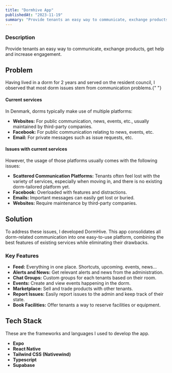 ```yaml
---
title: "Dormhive App"
publishedAt: "2023-11-19"
summary: "Provide tenants an easy way to communicate, exchange products, get help and increase engagement."
---
```


<h3>Description</h3>

Provide tenants an easy way to communicate, exchange products, get help and increase
engagement.

<ScreenShots id="dormhive-app" />

<h2>Problem</h2>
Having lived in a dorm for 2 years and served on the resident council, I observed
that most dorm issues stem from communication problems.{" "}

<h4>Current services</h4>
In Denmark, dorms typically make use of multiple platforms:

- **Websites:** For public communication, news, events, etc., usually maintained by third-party companies.
- **Facebook:** For public communication relating to news, events, etc.
- **Email:** For private messages such as issue requests, etc.

<h4>Issues with current services</h4>
However, the usage of those platforms usually comes with the following issues:

- **Scattered Communication Platforms:** Tenants often feel lost with the variety of services, especially when moving in, and there is no existing dorm-tailored platform yet.
- **Facebook:** Overloaded with features and distractions.
- **Emails:** Important messages can easily get lost or buried.
- **Websites:** Require maintenance by third-party companies.

<h2>Solution</h2>

To address these issues, I developed DormHive. This app consolidates all dorm-related communication into one easy-to-use platform, combining the best features of existing services while eliminating their drawbacks.

<h3>Key Features</h3>

- **Feed:** Everything in one place. Shortcuts, upcoming. events, news...
- **Alerts and News:** Get relevant alerts and news from the administration.
- **Chat Groups:** Custom groups for each tenants based on their room.
- **Events:** Create and view events happening in the dorm.
- **Marketplace:** Sell and trade products with other tenants.
- **Report Issues:** Easily report issues to the admin and keep track of their state.
- **Book Facilities:** Offer tenants a way to reserve facilities or equipment.

<h2>Tech Stack</h2>

These are the frameworks and languages I used to develop the app.

- **Expo**
- **React Native**
- **Tailwind CSS (Nativewind)**
- **Typescript**
- **Supabase**

<TechStack id="dormhive-app" />
